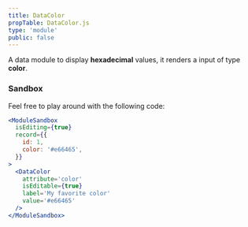 ```yaml
---
title: DataColor
propTable: DataColor.js
type: 'module'
public: false
---
```


A data module to display **hexadecimal** values, it renders a input of type **color**.

### Sandbox

Feel free to play around with the following code:

```jsx
<ModuleSandbox
  isEditing={true}
  record={{
    id: 1,
    color: '#e66465',
  }}
>
  <DataColor
    attribute='color'
    isEditable={true}
    label='My favorite color'
    value='#e66465'
  />
</ModuleSandbox>
```
